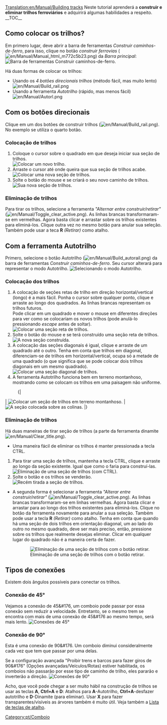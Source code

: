 [[Translation:en/Manual/Building tracks]]
{{pt/Manual/Tutorial/Tutorial}}
<!-- for search bot mainly (para o robô de busca sobre todo) -->
Neste tutorial aprenderá a '''construir e eliminar trilhos ferroviários''' e adquirirá algumas habilidades a respeito.
__TOC__
==Como colocar os trilhos?==
Em primero lugar, deve abrir a barra de ferramentas ''Construir caminhos-de-ferro'', para isso, clique no botão ''construir ferrovias'' ([[File:en/Manual/Manual html m772c5b23.png]]) da ''Barra principal'':
[[File:pt/Manual/Railroad Construction.png|none|frame|Barra de ferramentas ''Construir caminhos-de-ferro''.]]

Há duas formas de colocar os trilhos:
*Usando os ''4 botões direcionais trilhos'' (método fácil, mas muito lento) [[File:en/Manual/Build rail.png]]
*Usando a ferramenta ''Autotrilho'' (rápido, mas menos fácil) [[File:en/Manual/Autorl.png]]

== Com os botões direcionais ==
Clique em um dos botões de construir trilhos ([[File:en/Manual/Build rail.png]]). No exemplo se utiliza o quarto botão.

=== Colocação de trilhos ===
#Coloque o cursor sobre o quadrado em que deseja iniciar sua seção de trilhos.<br/>[[File:pt/Manual/Aying track 1.png|none|frame|Colocar um novo trilho.]]
#Arraste o cursor até onde queira que sua seção de trilhos acabe.<br/>[[File:pt/Manual/Aying track 2.png|none|frame|Colocar uma nova seção de trilhos.]]
#Solte o botão do mouse e se criará o seu novo caminho de trilhos.<br/>[[File:es/Manual/Aying track 3.png|none|frame|Sua nova seção de trilhos.]]

=== Eliminação de trilhos ===
Para tirar os trilhos, selecione a ferramenta ''"Alternar entre construir/retirar"'' ([[File:en/Manual/Toggle clear active.png]]). As linhas brancas transformaram-se em vermelhas. Agora basta clicar  e arrastar sobre os trilhos existentes para eliminá-los. Clique outra vez no mesmo botão para anular sua seleção. Também pode usar a teca '''R''' ''(Retirar)'' como atalho.

== Com a ferramenta Autotrilho ==
Primero, selecione o botão Autotrilho ([[File:en/Manual/Build autorail.png]]) da barra de ferramentas ''Construir caminhos-de-ferro''. Seu cursor alterará para representar o modo Autotrilho.
[[File:pt/Manual/Autotrilho.png|none|frame|Selecionando o modo Autotrilho.]]

=== Colocação dos trilhos ===
#A colocação de seções retas de trilho em direção horizontal/vertical (longo) é a mais fácil. Ponha o cursor sobre qualquer ponto, clique e arraste ao longo dos quadrados. As linhas brancas representam os trilhos futuros.<br/>Pode clicar em um quadrado e mover o mouse em diferentes direções para ver como se colocariam os novos trilhos (pode anulá-lo pressionando ''escape'' antes de soltar).<br/>[[File:pt/Manual/Autotrilho 2.png|none|frame|Colocar uma seção reta de trilhos.]]
#Solte o botão do mouse e se terá construído uma seção reta de trilhos.<br/>[[File:en/Autotrilho  3.png|none|frame|A nova seção construída.]]
#A colocação das seções diagonais é igual, clique e arraste de um quadrado até o outro. Tenha em conta que trilhos em diagonal, diferenciam-se de trilhos em horizontal/vertical, ocupa só a metade de uma quadrado (o que significa que se pode colocar dois trilhos diagonais em um mesmo quadrado).<br/>[[File:en/Manual/AutorailTut4.png|none|frame|Colocar uma seção diagonal de trilhos.]]
#A ferramenta Autotrilho funciona bem em terreno montanhoso, mostrando como se colocam os trilhos em uma paisagem não uniforme.
:{|
| [[File:en/Manual/AutorailTut5.png|none|frame|Colocar um seção de trilhos em terreno montanhoso.]]
| [[File:en/Manual/AutorailTut6.png|none|frame|A seção colocada sobre as colinas.]]
|}
=== Eliminação de trilhos ===
Há duas maneiras de tirar seção de trilhos (a parte da ferramenta dinamite [[File:en/Manual/Clear title.png]]).

*Uma maneira fácil de eliminar os trilhos é manter pressionada a tecla CTRL.
#Para tirar uma seção de trilhos, mantenha a tecla CTRL, clique e arraste ao longo da seção existente. Igual que como o faria para construí-las.<br/>[[File:en/Manual/AutorailTut7.png|none|frame|Eliminação de uma seção de trilhos (com CTRL).]]
#Solte o botão e os trilhos se venderão.<br/>[[File:en/Manual/AutorailTut8.png|none|frame|Recém tirada a seção de trilhos.]]

*A segunda forma é selecionar a ferramenta ''"Alterar entre construir/retirar"'' ([[File:en/Manual/Toggle clear active.png]]). As linhas brancas transformaram-se em linhas vermelhas. Agora basta clicar e arrastar para ao longo dos trilhos existentes para eliminá-los. Clique no botão da ferramenta novamente para anular a sua seleção. Também pode usar a tecla '''R''' ''(Retirar)'' como atalho. Tenha em conta que quando há uma seção de dois trilhos em orientação diagonal, um ao lado do outro no mesmo quadrado, deve ser mais preciso, então, pressione sobre os trilhos que realmente desejas eliminar. Clicar em qualquer lugar do quadrado não é a maneira certa de fazer.
:[[File:en/Manual/AutorailTut11.png|none|frame|Eliminação de uma seção de trilhos com o botão retirar.]]

== Tipos de conexões ==
Existem dois ângulos possíveis para conectar os trilhos.

===Conexão de 45&#176;=== 
Vejamos a conexão de 45&#176, um comboio pode passar por essa conexão sem reduzir a velocidade. Entretanto, se o mesmo trem se encontra com mais de uma conexão de 45&#176 ao mesmo tempo, será mais lento.
[[File:en/Manual/AutorailTut9.png|frame|none|Conexões de 45&#176;]]

===Conexão de 90&#176;===
Esta é uma conexão de 90&#176. Um comboio diminui consideralmente cada vez que tem que passar por uma delas.

Se a configuração avançada "Proibir trens e barcos para fazer giros de 90&#176" (Opções avançadas/Veículos/Rotas) estiver habilitada, os comboios não passarão por esse tipo de caminho de trilho, eles pararão e inverterão a direção.
[[File:en/Manual/AutorailTut10.png|frame|none|Conexões de 90&#176;]]

Acho, que você pode chegar a ser muito hábil na construção de trilhos se usar as teclas '''A''', '''Ctrl+A''' e '''D''': Atalhos para '''A'''-Autotrilho, '''Ctrl+A'''-desfazer autotrilho e '''D'''-Dinamite (para eliminar). Usar '''X''' para fazer transparentes/visíveis as árvores também é muito útil. Veja também a [[pt/Teclas de atalho|Lista de teclas de atalho]].

[[Category:pt/Comboio]]